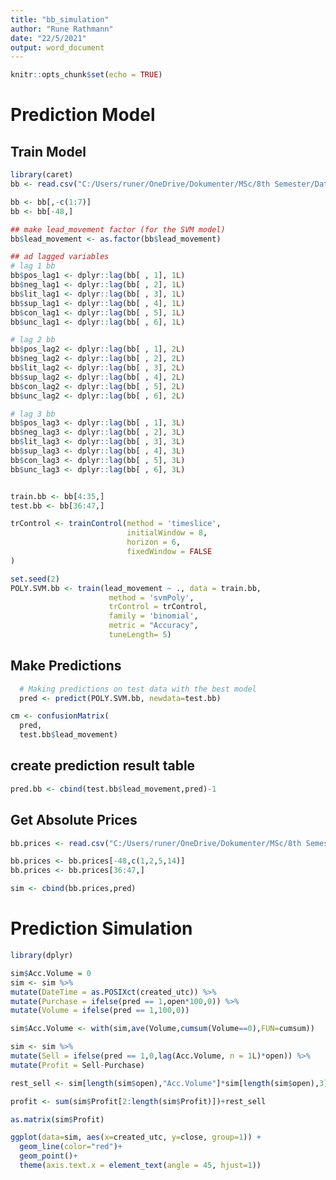 ```yaml
---
title: "bb_simulation"
author: "Rune Rathmann"
date: "22/5/2021"
output: word_document
---
```


```r
knitr::opts_chunk$set(echo = TRUE)
```



# Prediction Model
## Train Model
```r
library(caret)
bb <- read.csv("C:/Users/runer/OneDrive/Dokumenter/MSc/8th Semester/Data Science Project/WSB Project/PredictStockusingRedditandTwitter/PreProcessedData/bb_merged.csv")

bb <- bb[,-c(1:7)]
bb <- bb[-48,]

## make lead_movement factor (for the SVM model)
bb$lead_movement <- as.factor(bb$lead_movement)

## ad lagged variables
# lag 1 bb
bb$pos_lag1 <- dplyr::lag(bb[ , 1], 1L)
bb$neg_lag1 <- dplyr::lag(bb[ , 2], 1L)
bb$lit_lag1 <- dplyr::lag(bb[ , 3], 1L)
bb$sup_lag1 <- dplyr::lag(bb[ , 4], 1L)
bb$con_lag1 <- dplyr::lag(bb[ , 5], 1L)
bb$unc_lag1 <- dplyr::lag(bb[ , 6], 1L)

# lag 2 bb
bb$pos_lag2 <- dplyr::lag(bb[ , 1], 2L)
bb$neg_lag2 <- dplyr::lag(bb[ , 2], 2L)
bb$lit_lag2 <- dplyr::lag(bb[ , 3], 2L)
bb$sup_lag2 <- dplyr::lag(bb[ , 4], 2L)
bb$con_lag2 <- dplyr::lag(bb[ , 5], 2L)
bb$unc_lag2 <- dplyr::lag(bb[ , 6], 2L)

# lag 3 bb
bb$pos_lag3 <- dplyr::lag(bb[ , 1], 3L)
bb$neg_lag3 <- dplyr::lag(bb[ , 2], 3L)
bb$lit_lag3 <- dplyr::lag(bb[ , 3], 3L)
bb$sup_lag3 <- dplyr::lag(bb[ , 4], 3L)
bb$con_lag3 <- dplyr::lag(bb[ , 5], 3L)
bb$unc_lag3 <- dplyr::lag(bb[ , 6], 3L)


train.bb <- bb[4:35,]
test.bb <- bb[36:47,]

trControl <- trainControl(method = 'timeslice',
                          initialWindow = 8,
                          horizon = 6,
                          fixedWindow = FALSE
)

set.seed(2)
POLY.SVM.bb <- train(lead_movement ~ ., data = train.bb, 
                      method = 'svmPoly',
                      trControl = trControl,
                      family = 'binomial', 
                      metric = "Accuracy",
                      tuneLength= 5)

```

## Make Predictions
```r
  # Making predictions on test data with the best model
  pred <- predict(POLY.SVM.bb, newdata=test.bb)

cm <- confusionMatrix(
  pred, 
  test.bb$lead_movement)
```


## create prediction result table
```r
pred.bb <- cbind(test.bb$lead_movement,pred)-1
```

## Get Absolute Prices
```r
bb.prices <- read.csv("C:/Users/runer/OneDrive/Dokumenter/MSc/8th Semester/Data Science Project/WSB Project/PredictStockusingRedditandTwitter/PreProcessedData/bb_merged.csv")

bb.prices <- bb.prices[-48,c(1,2,5,14)]
bb.prices <- bb.prices[36:47,]

sim <- cbind(bb.prices,pred)
```

# Prediction Simulation
```r
library(dplyr)

sim$Acc.Volume = 0  
sim <- sim %>%
mutate(DateTime = as.POSIXct(created_utc)) %>% 
mutate(Purchase = ifelse(pred == 1,open*100,0)) %>%
mutate(Volume = ifelse(pred == 1,100,0))

sim$Acc.Volume <- with(sim,ave(Volume,cumsum(Volume==0),FUN=cumsum))

sim <- sim %>%    
mutate(Sell = ifelse(pred == 1,0,lag(Acc.Volume, n = 1L)*open)) %>%
mutate(Profit = Sell-Purchase)

rest_sell <- sim[length(sim$open),"Acc.Volume"]*sim[length(sim$open),3]

profit <- sum(sim$Profit[2:length(sim$Profit)])+rest_sell

as.matrix(sim$Profit)

```

```r
ggplot(data=sim, aes(x=created_utc, y=close, group=1)) +
  geom_line(color="red")+
  geom_point()+
  theme(axis.text.x = element_text(angle = 45, hjust=1))
```

